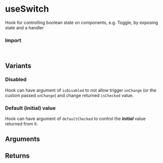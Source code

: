 
<Meta of={UseSwitchStories} />

# useSwitch

Hook for controlling boolean state on components, e.g. Toggle, by exposing state and a handler

<Canvas of={UseSwitchStories.Overview} />

### Import

```js
import { useSwitch } from "@vibe/core";
```

## Variants

### Disabled

Hook can have argument of `isDisabled` to not allow trigger `onChange` (or the custom passed `onChange`) and change returned `isChecked` value.

<Canvas of={UseSwitchStories.Disabled} />

### Default (initial) value

Hook can have argument of `defaultChecked` to control the **_initial_** value returned from it.

<Canvas of={UseSwitchStories.Default} />

## Arguments

<FunctionArguments>
  <FunctionArgument name="options" type="Object">
    <FunctionArgument name="isChecked" type="boolean" description="Value to override the hook state." />
    <FunctionArgument
      name="defaultChecked"
      type="boolean"
      description="Value to override the hook initial state (init hook with 'true' instead of 'false')."
    />
    <FunctionArgument
      name="onChange"
      type="(value: boolean) => void"
      description="Callback function to execute when hook 'change' triggered."
    />
    <FunctionArgument
      name="isDisabled"
      type="boolean"
      description="Value that, if passed as 'true', prevents hook from trigger 'change' lifecycle."
    />
  </FunctionArgument>
</FunctionArguments>

## Returns

<FunctionArguments>
  <FunctionArgument name="result" type="Object">
    <FunctionArgument name="isChecked" type="boolean" description="Returned value of current state." />
    <FunctionArgument
      name="onChange"
      type="() => void"
      description="Returned handler function to trigger the hook 'change' lifecycle."
    />
  </FunctionArgument>
</FunctionArguments>
